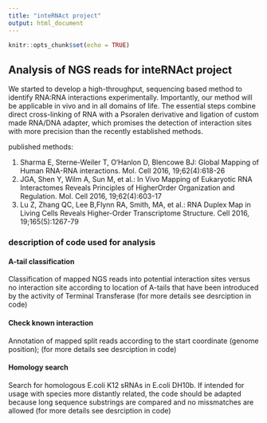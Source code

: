 ```yaml
---
title: "inteRNAct project"
output: html_document
---
```


```r
knitr::opts_chunk$set(echo = TRUE)
```

## Analysis of NGS reads for inteRNAct project

We started to develop a high-throughput, sequencing based method to identify RNA:RNA interactions experimentally. Importantly, our method will be applicable in vivo and in all domains of life. The essential steps combine direct cross-linking of RNA with a Psoralen derivative and ligation of custom made RNA/DNA adapter, which promises the detection of interaction sites with more precision than the recently established methods. 

published methods:

  1. Sharma E, Sterne-Weiler T, O‘Hanlon D, Blencowe BJ: Global Mapping of Human RNA-RNA interactions. Mol. Cell 2016, 19;62(4):618-26
  2. JGA, Shen Y, Wilm A, Sun M, et al.: In Vivo Mapping of Eukaryotic RNA Interactomes Reveals Principles of HigherOrder Organization and Regulation. Mol. Cell 2016, 19;62(4):603-17
  3. Lu Z, Zhang QC, Lee B,Flynn RA, Smith, MA, et al.: RNA Duplex Map in Living Cells Reveals Higher-Order Transcriptome Structure. Cell 2016, 19;165(5):1267-79

### description of code used for analysis
#### A-tail classification
Classification of mapped NGS reads into potential interaction sites versus no interaction site according to location of A-tails that have been introduced
by the activity of Terminal Transferase (for more details see desrciption in code)

#### Check known interaction
Annotation of mapped split reads according to the start coordinate (genome position); (for more details see desrciption in code)

#### Homology search
Search for homologous E.coli K12 sRNAs in E.coli DH10b. If intended for usage with species more distantly related, the code should be adapted because long sequence substrings are compared and no missmatches are allowed (for more details see desrciption in code)
